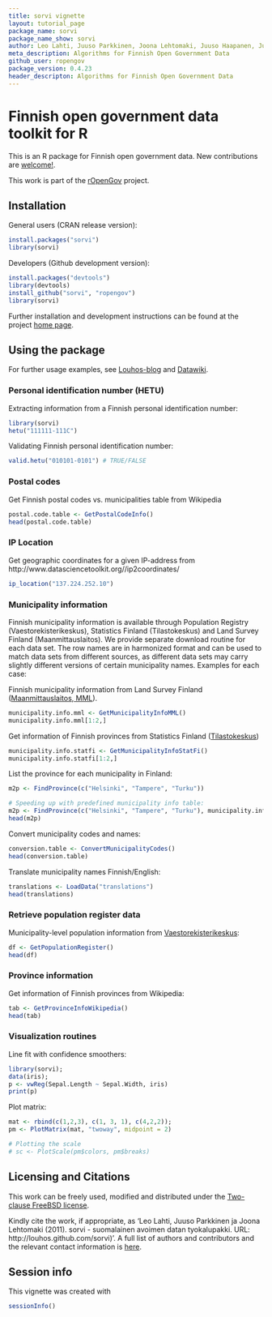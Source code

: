 ```yaml
---
title: sorvi vignette
layout: tutorial_page
package_name: sorvi
package_name_show: sorvi
author: Leo Lahti, Juuso Parkkinen, Joona Lehtomaki, Juuso Haapanen, Jussi, Paananen, Einari Happonen
meta_description: Algorithms for Finnish Open Government Data
github_user: ropengov
package_version: 0.4.23
header_descripton: Algorithms for Finnish Open Government Data
---
```




Finnish open government data toolkit for R
===========

This is an R package for Finnish open government data. New
contributions are [welcome!](http://louhos.github.com/contact.html).

This work is part of the [rOpenGov](http://ropengov.github.com)
project.


## Installation

General users (CRAN release version):

```r
install.packages("sorvi")
library(sorvi)
```

Developers (Github development version):

```r
install.packages("devtools")
library(devtools)
install_github("sorvi", "ropengov")
library(sorvi)
```

Further installation and development instructions can be found at the
project [home page](http://ropengov.github.com/sorvi). 


## Using the package

For further usage
examples, see [Louhos-blog](http://louhos.wordpress.com) and
[Datawiki](https://github.com/louhos/sorvi/wiki/Data).


### Personal identification number (HETU)

Extracting information from a Finnish personal identification number:

```r
library(sorvi)
hetu("111111-111C")
```

Validating Finnish personal identification number:

```r
valid.hetu("010101-0101") # TRUE/FALSE
```

### Postal codes

Get Finnish postal codes vs. municipalities table from Wikipedia

```r
postal.code.table <- GetPostalCodeInfo() 
head(postal.code.table)
```

### IP Location

Get geographic coordinates for a given IP-address from 
http://www.datasciencetoolkit.org//ip2coordinates/

```r
ip_location("137.224.252.10")
```


### Municipality information

Finnish municipality information is available through Population
Registry (Vaestorekisterikeskus), Statistics Finland (Tilastokeskus)
and Land Survey Finland (Maanmittauslaitos). We provide separate
download routine for each data set. The row names are in harmonized
format and can be used to match data sets from different sources, as
different data sets may carry slightly different versions of certain
municipality names. Examples for each case:

Finnish municipality information from Land Survey Finland ([Maanmittauslaitos, MML](http://www.maanmittauslaitos.fi/aineistot-palvelut/latauspalvelut/avoimien-aineistojen-tiedostopalvelu)). 

```r
municipality.info.mml <- GetMunicipalityInfoMML()
municipality.info.mml[1:2,]
```

Get information of Finnish provinces from Statistics Finland ([Tilastokeskus](http://pxweb2.stat.fi/Database/Kuntien%20perustiedot/Kuntien%20perustiedot/Kuntaportaali.px))

```r
municipality.info.statfi <- GetMunicipalityInfoStatFi()
municipality.info.statfi[1:2,]
```

List the province for each municipality in Finland:
```r
m2p <- FindProvince(c("Helsinki", "Tampere", "Turku")) 

# Speeding up with predefined municipality info table:
m2p <- FindProvince(c("Helsinki", "Tampere", "Turku"), municipality.info.mml)
head(m2p)
```

Convert municipality codes and names:
```r
conversion.table <- ConvertMunicipalityCodes()
head(conversion.table)
```

Translate municipality names Finnish/English:

```r
translations <- LoadData("translations")
head(translations)
```

### Retrieve population register data

Municipality-level population information from [Vaestorekisterikeskus](http://vrk.fi/default.aspx?docid=5127&site=3&id=0):

```r
df <- GetPopulationRegister()
head(df)
```

### Province information

Get information of Finnish provinces from Wikipedia:

```r
tab <- GetProvinceInfoWikipedia()
head(tab)
```


### Visualization routines

Line fit with confidence smoothers:

```r
library(sorvi); 
data(iris); 
p <- vwReg(Sepal.Length ~ Sepal.Width, iris) 
print(p)
```

Plot matrix:

```r
mat <- rbind(c(1,2,3), c(1, 3, 1), c(4,2,2)); 
pm <- PlotMatrix(mat, "twoway", midpoint = 2) 

# Plotting the scale
# sc <- PlotScale(pm$colors, pm$breaks)
```

## Licensing and Citations

This work can be freely used, modified and distributed under the 
[Two-clause FreeBSD license](http://en.wikipedia.org/wiki/BSD\_licenses).

Kindly cite the work, if appropriate, as 'Leo Lahti, Juuso Parkkinen
ja Joona Lehtomaki (2011). sorvi - suomalainen avoimen datan
tyokalupakki. URL: http://louhos.github.com/sorvi)'. A full list of
authors and contributors and the relevant contact information is
[here](http://louhos.github.com/contact).

## Session info


This vignette was created with

```r
sessionInfo()
```




